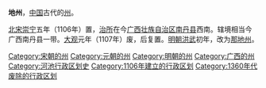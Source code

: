 '''地州'''，[[中国|中国]]古代的[[州|州]]。

[[北宋|北宋]][[崇宁|崇宁]]五年（1106年）置，[[治所|治所]]在今[[广西壮族自治区|广西壮族自治区]][[南丹县|南丹县]]西南。辖境相当今广西南丹县一带。[[大观_(年号)|大观]]元年（1107年）废，后复置。[[明朝|明朝]][[洪武|洪武]]初年，改为[[那地州|那地州]]。 

{{广西行政区划小作品}}
[[Category:宋朝的州|Category:宋朝的州]]
[[Category:元朝的州|Category:元朝的州]]
[[Category:明朝的州|Category:明朝的州]]
[[Category:广西的州|Category:广西的州]]
[[Category:河池行政区划史|Category:河池行政区划史]]
[[Category:1106年建立的行政区划|Category:1106年建立的行政区划]]
[[Category:1360年代废除的行政区划|Category:1360年代废除的行政区划]]